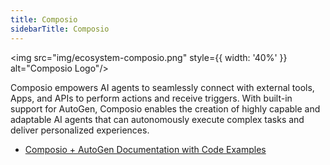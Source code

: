 ```yaml
---
title: Composio
sidebarTitle: Composio
---
```


<img src="img/ecosystem-composio.png" style={{ width: '40%' }} alt="Composio Logo"/>

Composio empowers AI agents to seamlessly connect with external tools, Apps, and APIs to perform actions and receive triggers. With built-in support for AutoGen, Composio enables the creation of highly capable and adaptable AI agents that can autonomously execute complex tasks and deliver personalized experiences.

- [Composio + AutoGen Documentation with Code Examples](https://docs.composio.dev/framework/autogen)
